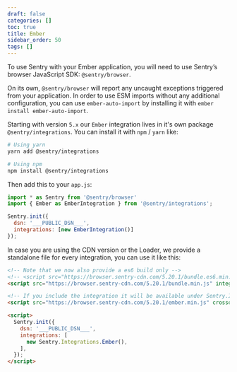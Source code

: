 ```yaml
---
draft: false
categories: []
toc: true
title: Ember
sidebar_order: 50
tags: []
---
```

<!-- WIZARD -->
To use Sentry with your Ember application, you will need to use Sentry’s browser JavaScript SDK: `@sentry/browser`.

On its own, `@sentry/browser` will report any uncaught exceptions triggered from your application.
In order to use ESM imports without any additional configuration, you can use `ember-auto-import`
by installing it with `ember install ember-auto-import`.

Starting with version `5.x` our `Ember` integration lives in it's own package `@sentry/integrations`.
You can install it with `npm` / `yarn` like:

```bash
# Using yarn
yarn add @sentry/integrations

# Using npm
npm install @sentry/integrations
```

Then add this to your `app.js`:

```javascript
import * as Sentry from '@sentry/browser'
import { Ember as EmberIntegration } from '@sentry/integrations';

Sentry.init({
  dsn: '___PUBLIC_DSN___',
  integrations: [new EmberIntegration()]
});
```

In case you are using the CDN version or the Loader, we provide a standalone file for every integration, you can use it
like this:

```html
<!-- Note that we now also provide a es6 build only -->
<!-- <script src="https://browser.sentry-cdn.com/5.20.1/bundle.es6.min.js" integrity="sha384-vX2xdItiRzNmed/VJFb8J4h2p35hYqkdTI9+xNOueKEcr7iipZy17fplNS0ikHL0" crossorigin="anonymous"></script> -->
<script src="https://browser.sentry-cdn.com/5.20.1/bundle.min.js" integrity="sha384-O8HdAJg1h8RARFowXd2J/r5fIWuinSBtjhwQoPesfVILeXzGpJxvyY/77OaPPXUo" crossorigin="anonymous"></script>

<!-- If you include the integration it will be available under Sentry.Integrations.Ember -->
<script src="https://browser.sentry-cdn.com/5.20.1/ember.min.js" crossorigin="anonymous"></script>

<script>
  Sentry.init({
    dsn: '___PUBLIC_DSN___',
    integrations: [
      new Sentry.Integrations.Ember(),
    ],
  });
</script>
```

<!-- TODO-ADD-VERIFICATION-EXAMPLE -->
